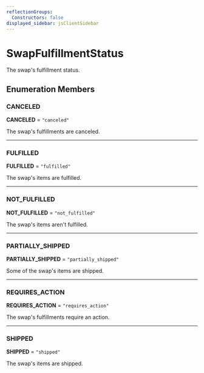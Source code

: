```yaml
---
reflectionGroups:
  Constructors: false
displayed_sidebar: jsClientSidebar
---
```



# SwapFulfillmentStatus

The swap's fulfillment status.

## Enumeration Members

### CANCELED

 **CANCELED** = `"canceled"`

The swap's fulfillments are canceled.

___

### FULFILLED

 **FULFILLED** = `"fulfilled"`

The swap's items are fulfilled.

___

### NOT\_FULFILLED

 **NOT\_FULFILLED** = `"not_fulfilled"`

The swap's items aren't fulfilled.

___

### PARTIALLY\_SHIPPED

 **PARTIALLY\_SHIPPED** = `"partially_shipped"`

Some of the swap's items are shipped.

___

### REQUIRES\_ACTION

 **REQUIRES\_ACTION** = `"requires_action"`

The swap's fulfillments require an action.

___

### SHIPPED

 **SHIPPED** = `"shipped"`

The swap's items are shipped.
